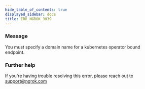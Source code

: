 ```yaml
---
hide_table_of_contents: true
displayed_sidebar: docs
title: ERR_NGROK_9039
---
```


### Message

You must specify a domain name for a kubernetes operator bound endpoint.

<ErrorDetails />

### Further help

If you're having trouble resolving this error, please reach out to [support@ngrok.com](mailto:support@ngrok.com?subject=Help%20with%20ERR_NGROK_9039)
